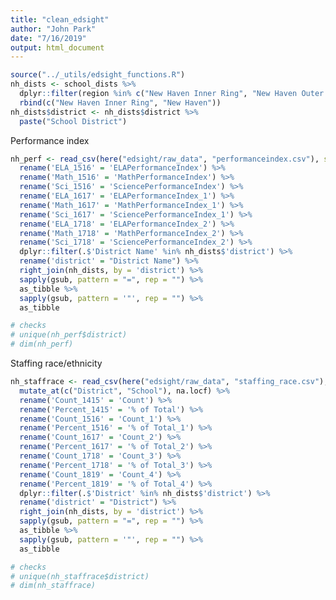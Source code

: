```yaml
---
title: "clean_edsight"
author: "John Park"
date: "7/16/2019"
output: html_document
---
```


```r
source("../_utils/edsight_functions.R")
nh_dists <- school_dists %>% 
  dplyr::filter(region %in% c("New Haven Inner Ring", "New Haven Outer Ring")) %>% 
  rbind(c("New Haven Inner Ring", "New Haven"))
nh_dists$district <- nh_dists$district %>%
  paste("School District")
```

Performance index
```r
nh_perf <- read_csv(here("edsight/raw_data", "performanceindex.csv"), skip = 8) %>% 
  rename('ELA_1516' = 'ELAPerformanceIndex') %>% 
  rename('Math_1516' = 'MathPerformanceIndex') %>% 
  rename('Sci_1516' = 'SciencePerformanceIndex') %>% 
  rename('ELA_1617' = 'ELAPerformanceIndex_1') %>% 
  rename('Math_1617' = 'MathPerformanceIndex_1') %>% 
  rename('Sci_1617' = 'SciencePerformanceIndex_1') %>% 
  rename('ELA_1718' = 'ELAPerformanceIndex_2') %>% 
  rename('Math_1718' = 'MathPerformanceIndex_2') %>% 
  rename('Sci_1718' = 'SciencePerformanceIndex_2') %>% 
  dplyr::filter(.$'District Name' %in% nh_dists$'district') %>% 
  rename('district' = "District Name") %>% 
  right_join(nh_dists, by = 'district') %>% 
  sapply(gsub, pattern = "=", rep = "") %>% 
  as_tibble %>% 
  sapply(gsub, pattern = '"', rep = "") %>% 
  as_tibble

# checks
# unique(nh_perf$district)
# dim(nh_perf)
```

Staffing race/ethnicity
```r
nh_staffrace <- read_csv(here("edsight/raw_data", "staffing_race.csv"), skip = 3) %>% 
  mutate_at(c("District", "School"), na.locf) %>% 
  rename('Count_1415' = 'Count') %>% 
  rename('Percent_1415' = '% of Total') %>% 
  rename('Count_1516' = 'Count_1') %>% 
  rename('Percent_1516' = '% of Total_1') %>% 
  rename('Count_1617' = 'Count_2') %>% 
  rename('Percent_1617' = '% of Total_2') %>% 
  rename('Count_1718' = 'Count_3') %>% 
  rename('Percent_1718' = '% of Total_3') %>% 
  rename('Count_1819' = 'Count_4') %>% 
  rename('Percent_1819' = '% of Total_4') %>% 
  dplyr::filter(.$'District' %in% nh_dists$'district') %>% 
  rename('district' = "District") %>% 
  right_join(nh_dists, by = 'district') %>% 
  sapply(gsub, pattern = "=", rep = "") %>% 
  as_tibble %>% 
  sapply(gsub, pattern = '"', rep = "") %>% 
  as_tibble

# checks
# unique(nh_staffrace$district)
# dim(nh_staffrace)
```









































